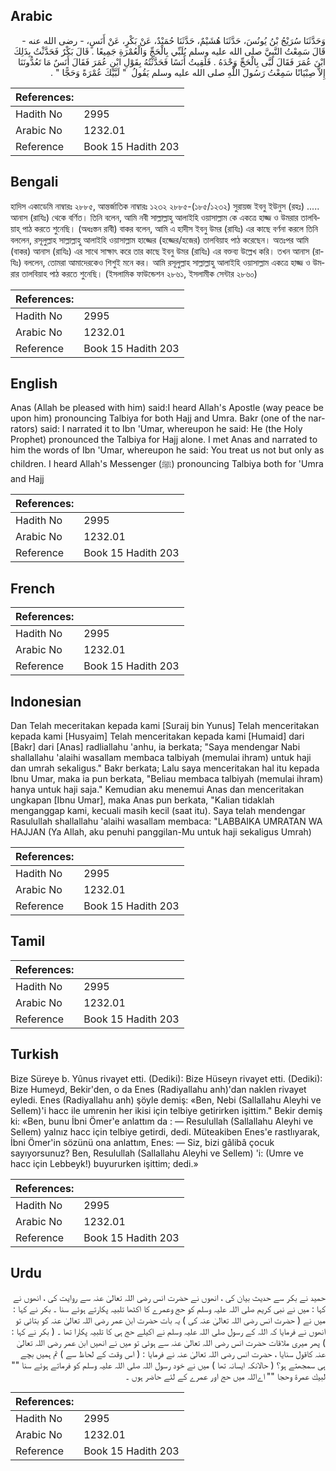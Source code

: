 ## Arabic


<div dir="rtl" lang="ar" style={{fontSize:'larger',backgroundColor:'#f8f9fa',padding:20}}>
وَحَدَّثَنَا سُرَيْجُ بْنُ يُونُسَ، حَدَّثَنَا هُشَيْمٌ، حَدَّثَنَا حُمَيْدٌ، عَنْ بَكْرٍ، عَنْ أَنَسٍ، - رضى الله عنه - قَالَ سَمِعْتُ النَّبِيَّ صلى الله عليه وسلم يُلَبِّي بِالْحَجِّ وَالْعُمْرَةِ جَمِيعًا ‏.‏ قَالَ بَكْرٌ فَحَدَّثْتُ بِذَلِكَ ابْنَ عُمَرَ فَقَالَ لَبَّى بِالْحَجِّ وَحْدَهُ ‏.‏ فَلَقِيتُ أَنَسًا فَحَدَّثْتُهُ بِقَوْلِ ابْنِ عُمَرَ فَقَالَ أَنَسٌ مَا تَعُدُّونَنَا إِلاَّ صِبْيَانًا سَمِعْتُ رَسُولَ اللَّهِ صلى الله عليه وسلم يَقُولُ ‏ "‏ لَبَّيْكَ عُمْرَةً وَحَجًّا ‏"‏ ‏.‏
</div>
<div style={{backgroundColor:'#f8f9fa',padding:20, marginBottom: 10}}><table> <thead> <tr> <th>References:</th> <th></th> </tr> </thead> <tbody><tr><td>Hadith No</td><td>2995</td></tr><tr><td>Arabic No</td><td>1232.01</td></tr><tr><td>Reference</td><td>Book 15 Hadith 203</td></tr></tbody></table></div>

## Bengali


<div dir="ltr" lang="bn" style={{fontSize:'larger',backgroundColor:'#f8f9fa',padding:20}}>
হাদিস একাডেমি নাম্বারঃ ২৮৮৫, আন্তর্জাতিক নাম্বারঃ ১২৩২ ২৮৮৫-(১৮৫/১২৩২) সুরায়জ ইবনু ইউনুস (রহঃ) ..... আনাস (রাযিঃ) থেকে বর্ণিত। তিনি বলেন, আমি নবী সাল্লাল্লাহু আলাইহি ওয়াসাল্লাম কে একত্রে হাজ্জ ও উমরার তালবিয়াহ্ পাঠ করতে শুনেছি। (অধঃস্তন রাবী) বাকর বলেন, আমি এ হাদীস ইবনু উমর (রাযিঃ) এর কাছে বর্ণনা করলে তিনি বললেন, রসূলুল্লাহ সাল্লাল্লাহু আলাইহি ওয়াসাল্লাম হাজ্জের (হজ্জের/হজের) তালবিয়াহ পাঠ করেছেন। অতঃপর আমি (বাকর) আনাস (রাযিঃ) এর সাথে সাক্ষাৎ করে তার কাছে ইবনু উমর (রাযিঃ) এর বক্তব্য উল্লেখ করি। তখন আনাস (রাযিঃ) বললেন, তোমরা আমাদেরকেও শিশুই মনে কর। আমি রসূলুল্লাহ সাল্লাল্লাহু আলাইহি ওয়াসাল্লাম একত্রে হাজ্জ ও উমরার তালবিয়াহ পাঠ করতে শুনেছি। (ইসলামিক ফাউন্ডেশন ২৮৬১, ইসলামীক সেন্টার ২৮৬০)
</div>
<div style={{backgroundColor:'#f8f9fa',padding:20, marginBottom: 10}}><table> <thead> <tr> <th>References:</th> <th></th> </tr> </thead> <tbody><tr><td>Hadith No</td><td>2995</td></tr><tr><td>Arabic No</td><td>1232.01</td></tr><tr><td>Reference</td><td>Book 15 Hadith 203</td></tr></tbody></table></div>

## English


<div dir="ltr" lang="en" style={{fontSize:'larger',backgroundColor:'#f8f9fa',padding:20}}>
Anas (Allah be pleased with him) said:I heard Allah's Apostle (way peace be upon him) pronouncing Talbiya for both Hajj and Umra. Bakr (one of the narrators) said: I narrated it to Ibn 'Umar, whereupon he said: He (the Holy Prophet) pronounced the Talbiya for Hajj alone. I met Anas and narrated to him the words of Ibn 'Umar, whereupon he said: You treat us not but only as children. I heard Allah's Messenger (ﷺ) pronouncing Talbiya both for 'Umra and Hajj
</div>
<div style={{backgroundColor:'#f8f9fa',padding:20, marginBottom: 10}}><table> <thead> <tr> <th>References:</th> <th></th> </tr> </thead> <tbody><tr><td>Hadith No</td><td>2995</td></tr><tr><td>Arabic No</td><td>1232.01</td></tr><tr><td>Reference</td><td>Book 15 Hadith 203</td></tr></tbody></table></div>

## French


<div dir="ltr" lang="fr" style={{fontSize:'larger',backgroundColor:'#f8f9fa',padding:20}}>

</div>
<div style={{backgroundColor:'#f8f9fa',padding:20, marginBottom: 10}}><table> <thead> <tr> <th>References:</th> <th></th> </tr> </thead> <tbody><tr><td>Hadith No</td><td>2995</td></tr><tr><td>Arabic No</td><td>1232.01</td></tr><tr><td>Reference</td><td>Book 15 Hadith 203</td></tr></tbody></table></div>

## Indonesian


<div dir="ltr" lang="id" style={{fontSize:'larger',backgroundColor:'#f8f9fa',padding:20}}>
Dan Telah meceritakan kepada kami [Suraij bin Yunus] Telah menceritakan kepada kami [Husyaim] Telah menceritakan kepada kami [Humaid] dari [Bakr] dari [Anas] radliallahu 'anhu, ia berkata; "Saya mendengar Nabi shallallahu 'alaihi wasallam membaca talbiyah (memulai ihram) untuk haji dan umrah sekaligus." Bakr berkata; Lalu saya menceritakan hal itu kepada Ibnu Umar, maka ia pun berkata, "Beliau membaca talbiyah (memulai ihram) hanya untuk haji saja." Kemudian aku menemui Anas dan menceritakan ungkapan [Ibnu Umar], maka Anas pun berkata, "Kalian tidaklah menganggap kami, kecuali masih kecil (saat itu). Saya telah mendengar Rasulullah shallallahu 'alaihi wasallam membaca: "LABBAIKA UMRATAN WA HAJJAN (Ya Allah, aku penuhi panggilan-Mu untuk haji sekaligus Umrah)
</div>
<div style={{backgroundColor:'#f8f9fa',padding:20, marginBottom: 10}}><table> <thead> <tr> <th>References:</th> <th></th> </tr> </thead> <tbody><tr><td>Hadith No</td><td>2995</td></tr><tr><td>Arabic No</td><td>1232.01</td></tr><tr><td>Reference</td><td>Book 15 Hadith 203</td></tr></tbody></table></div>

## Tamil


<div dir="ltr" lang="ta" style={{fontSize:'larger',backgroundColor:'#f8f9fa',padding:20}}>

</div>
<div style={{backgroundColor:'#f8f9fa',padding:20, marginBottom: 10}}><table> <thead> <tr> <th>References:</th> <th></th> </tr> </thead> <tbody><tr><td>Hadith No</td><td>2995</td></tr><tr><td>Arabic No</td><td>1232.01</td></tr><tr><td>Reference</td><td>Book 15 Hadith 203</td></tr></tbody></table></div>

## Turkish


<div dir="ltr" lang="tr" style={{fontSize:'larger',backgroundColor:'#f8f9fa',padding:20}}>
Bize Süreye b. Yûnus rivayet etti. (Dediki): Bize Hüseyn rivayet etti. (Dediki): Bize Humeyd, Bekir'den, o da Enes (Radiyallahu anh)'dan naklen rivayet eyledi. Enes (Radiyallahu anh) şöyle demiş: «Ben, Nebi (Sallallahu Aleyhi ve Sellem)'i hacc ile umrenin her ikisi için telbiye getirirken işittim." Bekir demiş ki: «Ben, bunu İbni Ömer'e anlattım da : — Resulullah (Sallallahu Aleyhi ve Sellem) yalnız hacc için telbiye getirdi, dedi. Müteakiben Enes'e rastlıyarak, İbni Ömer'in sözünü ona anlattım, Enes: — Siz, bizi gâlibâ çocuk sayıyorsunuz? Ben, Resulullah (Sallallahu Aleyhi ve Sellem) 'i: (Umre ve hacc için Lebbeyk!) buyururken işittim; dedi.»
</div>
<div style={{backgroundColor:'#f8f9fa',padding:20, marginBottom: 10}}><table> <thead> <tr> <th>References:</th> <th></th> </tr> </thead> <tbody><tr><td>Hadith No</td><td>2995</td></tr><tr><td>Arabic No</td><td>1232.01</td></tr><tr><td>Reference</td><td>Book 15 Hadith 203</td></tr></tbody></table></div>

## Urdu


<div dir="rtl" lang="ur" style={{fontSize:'larger',backgroundColor:'#f8f9fa',padding:20}}>
حمید نے بکر سے حدیث بیان کی ، انھوں نے حضرت انس رضی اللہ تعالیٰ عنہ سے روایت کی ، انھوں نے کہا : میں نے نبی کریم صلی اللہ علیہ وسلم کو حج وعمرے کا اکٹھا تلبیہ پکارتے ہوئے سنا ۔ بکر نے کہا : میں نے ( حضرت انس رضی اللہ تعالیٰ عنہ کی ) یہ بات حضرت ابن عمر رضی اللہ تعالیٰ عنہ کو بتائی تو انھوں نے فرمایا کہ اللہ کے رسول صلی اللہ علیہ وسلم نے اکیلے حج ہی کا تلبیہ پکارا تھا ۔ ( بکر نے کہا : ) پھر میری ملاقات حضرت انس رضی اللہ تعالیٰ عنہ سے ہوئی تو میں نے انھیں ابن عمر رضی اللہ تعالیٰ عنہ کاقول سنایا ، حضرت انس رضی اللہ تعالیٰ عنہ نے فرمایا : ( اس وقت کے لحاظ سے ) تم ہمیں بچے ہی سمجھتے ہو؟ ( حالانکہ ایسانہ تھا ) میں نے خود رسول اللہ صلی اللہ علیہ وسلم کو فرماتے ہوئے سنا "" لبيك عمرة وحجا "" اےاللہ میں حج اور عمرے کے لئے حاضر ہوں ۔
</div>
<div style={{backgroundColor:'#f8f9fa',padding:20, marginBottom: 10}}><table> <thead> <tr> <th>References:</th> <th></th> </tr> </thead> <tbody><tr><td>Hadith No</td><td>2995</td></tr><tr><td>Arabic No</td><td>1232.01</td></tr><tr><td>Reference</td><td>Book 15 Hadith 203</td></tr></tbody></table></div>